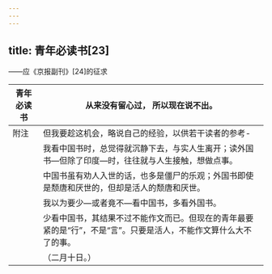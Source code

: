 ```yaml
---
---
---
```

title: 青年必读书[23]
---




——应《京报副刊》[24]的征求


|青年必读书|从来没有留心过， 所以现在说不出。|
| ------ | -------------------------------------------------------------------------------- |
|附注    |但我要趁这机会，略说自己的经验，以供若干读者的参考-|
|       |我看中国书时，总觉得就沉静下去，与实人生离开；读外国书—但除了印度—时，往往就与人生接触，想做点事。|
|       |中国书虽有劝人入世的话，也多是僵尸的乐观；外国书即使是颓唐和厌世的，但却是活人的颓唐和厌世。|
|       |	我以为要少—或者竟不—看中国书，多看外国书。|
|       |少看中国书，其结果不过不能作文而已。但现在的青年最要紧的是“行”，不是“言”。只要是活人，不能作文算什么大不了的事。|
|       |（二月十日。） |